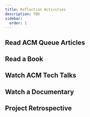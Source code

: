 ```yaml
---
title: Reflection Activities
description: TBD
sidebar:
  order: 1
---
```


## Read ACM Queue Articles

## Read a Book

## Watch ACM Tech Talks

## Watch a Documentary

## Project Retrospective

